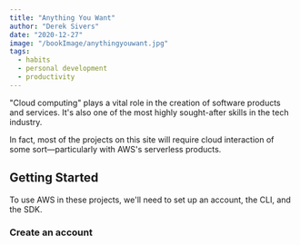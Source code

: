 ```yaml
---
title: "Anything You Want"
author: "Derek Sivers"
date: "2020-12-27"
image: "/bookImage/anythingyouwant.jpg"
tags:
  - habits
  - personal development
  - productivity
---
```


"Cloud computing" plays a vital role in the creation of software products and services. It's also one of the most highly sought-after skills in the tech industry.

In fact, most of the projects on this site will require cloud interaction of some sort—particularly with AWS's serverless products.

## Getting Started

To use AWS in these projects, we'll need to set up an account, the CLI, and the SDK.

### Create an account
